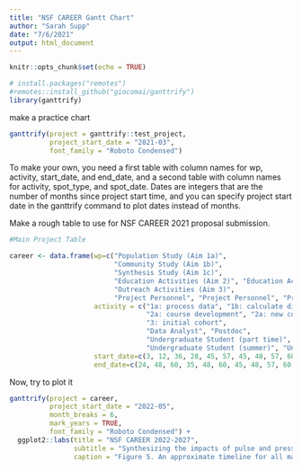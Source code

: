 ```yaml
---
title: "NSF CAREER Gantt Chart"
author: "Sarah Supp"
date: "7/6/2021"
output: html_document
---
```


```r
knitr::opts_chunk$set(echo = TRUE)

# install.packages("remotes")
#remotes::install_github("giocomai/ganttrify")
library(ganttrify)
```

make a practice chart
```r
ganttrify(project = ganttrify::test_project,
          project_start_date = "2021-03",
          font_family = "Roboto Condensed")
```

To make your own, you need a first table with column names for wp, activity, start_date, and end_date, and a second table with column names for activity, spot_type, and spot_date. Dates are integers that are the number of months since project start time, and you can specify project start date in the ganttrify command to plot dates instead of months.

Make a rough table to use for NSF CAREER 2021 proposal submission.
```r
#Main Project Table

career <- data.frame(wp=c("Population Study (Aim 1a)", 
                          "Community Study (Aim 1b)", 
                          "Synthesis Study (Aim 1c)",
                          "Education Activities (Aim 2)", "Education Activities (Aim 2)", "Education Activities (Aim 2)", "Education Activities (Aim 2)", "Education Activities (Aim 2)", "Education Activities (Aim 2)", "Education Activities (Aim 2)", "Education Activities (Aim 2)", "Education Activities (Aim 2)", "Education Activities (Aim 2)", "Education Activities (Aim 2)", "Education Activities (Aim 2)",
                          "Outreach Activities (Aim 3)", 
                          "Project Personnel", "Project Personnel", "Project Personnel", "Project Personnel", "Project Personnel", "Project Personnel", "Project Personnel", "Project Personnel", "Project Personnel", "Project Personnel"), 
                     activity = c("1a: process data", "1b: calculate diversity", "1c: compare effect sizes", 
                                  "2a: course development", "2a: new course", "2a: new course", "2a: student surveys", "2a: student surveys", "2a: student surveys", "2a: student surveys", "2a: undergraduate research training", "URA evaluation", "URA evaluation", "URA evaluation", "URA evaluation",
                                  "3: initial cohort", 
                                  "Data Analyst", "Postdoc", 
                                  "Undergraduate Student (part time)", "Undergraduate Student (part time)", "Undergraduate Student (part time)", "Undergraduate Student (part time)", 
                                  "Undergraduate Student (summer)", "Undergraduate Student (summer)", "Undergraduate Student (summer)", "Undergraduate Student (summer)"), 
                     start_date=c(3, 12, 36, 28, 45, 57, 45, 48, 57, 60, 5, 15, 27, 39, 51, 36, 1, 12, 5, 10, 53, 58, 14, 26, 38, 50), 
                     end_date=c(24, 48, 60, 35, 48, 60, 45, 48, 57, 60, 60, 15, 27, 39, 51, 42, 12, 48, 7, 12, 55, 60, 15, 27, 39, 51))

```

Now, try to plot it
```r
ganttrify(project = career,
          project_start_date = "2022-05",
          month_breaks = 6,
          mark_years = TRUE,
          font_family = "Roboto Condensed") +
  ggplot2::labs(title = "NSF CAREER 2022-2027",
                subtitle = "Synthesizing the impacts of pulse and press disturbance on temporal persistence",
                caption = "Figure 5. An approximate timeline for all major project activities, assuming a May 2022 start date.")
```


